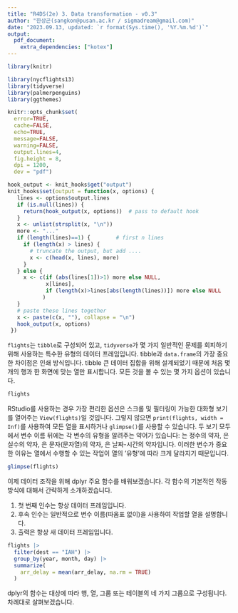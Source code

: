 ---
title: "R4DS(2e) 3. Data transformation - v0.3"
author: "한상곤(sangkon@pusan.ac.kr / sigmadream@gmail.com)"
date: "2023.09.13, updated: `r format(Sys.time(), '%Y.%m.%d')`"
output:
  pdf_document:
    extra_dependencies: ["kotex"]
---

```{r setup, include=FALSE}
library(knitr)

library(nycflights13)
library(tidyverse)
library(palmerpenguins)
library(ggthemes)

knitr::opts_chunk$set(
  error=TRUE,
  cache=FALSE,
  echo=TRUE,
  message=FALSE,
  warning=FALSE,
  output.lines=4,
  fig.height = 8, 
  dpi = 1200, 
  dev = "pdf")

hook_output <- knit_hooks$get("output")
knit_hooks$set(output = function(x, options) {
   lines <- options$output.lines
   if (is.null(lines)) {
     return(hook_output(x, options))  # pass to default hook
   }
   x <- unlist(strsplit(x, "\n"))
   more <- "..."
   if (length(lines)==1) {        # first n lines
     if (length(x) > lines) {
       # truncate the output, but add ....
       x <- c(head(x, lines), more)
     }
   } else {
     x <- c(if (abs(lines[1])>1) more else NULL, 
            x[lines], 
            if (length(x)>lines[abs(length(lines))]) more else NULL
           )
   }
   # paste these lines together
   x <- paste(c(x, ""), collapse = "\n")
   hook_output(x, options)
 })
```

`flights`는 `tibble`로 구성되어 있고, `tidyverse`가 몇 가지 일반적인 문제를 회피하기 위해 사용하는 특수한 유형의 데이터 프레임입니다. tibble과 `data.frame`의 가장 중요한 차이점은 인쇄 방식입니다. tibble 큰 데이터 집합을 위해 설계되었기 때문에 처음 몇 개의 행과 한 화면에 맞는 열만 표시합니다. 모든 것을 볼 수 있는 몇 가지 옵션이 있습니다.
```{r}
flights
```

RStudio를 사용하는 경우 가장 편리한 옵션은 스크롤 및 필터링이 가능한 대화형 보기를 열어주는 `View(flights)`일 것입니다. 그렇지 않으면 `print(flights, width = Inf)`를 사용하여 모든 열을 표시하거나 `glimpse()`를 사용할 수 있습니다. 두 보기 모두에서 변수 이름 뒤에는 각 변수의 유형을 알려주는 약어가 있습니다: <int>는 정수의 약자, <dbl>은 실수의 약자, <chr>은 문자(문자열)의 약자, <dttm>은 날짜-시간의 약자입니다. 이러한 변수가 중요한 이유는 열에서 수행할 수 있는 작업이 열의 '유형'에 따라 크게 달라지기 때문입니다.
```{r}
glimpse(flights)
```

이제 데이터 조작을 위해 dplyr 주요 함수를 배워보겠습니다. 각 함수의 기본적인 작동 방식에 대해서 간략하게 소개하겠습니다.

1. 첫 번째 인수는 항상 데이터 프레임입니다.
2. 후속 인수는 일반적으로 변수 이름(따옴표 없이)을 사용하여 작업할 열을 설명합니다.
3. 출력은 항상 새 데이터 프레임입니다.

```{r}
flights |>
  filter(dest == "IAH") |> 
  group_by(year, month, day) |> 
  summarize(
    arr_delay = mean(arr_delay, na.rm = TRUE)
  )
```

dplyr의 함수는 대상에 따라 행, 열, 그룹 또는 테이블의 네 가지 그룹으로 구성됩니다. 차례대로 살펴보겠습니다.




















